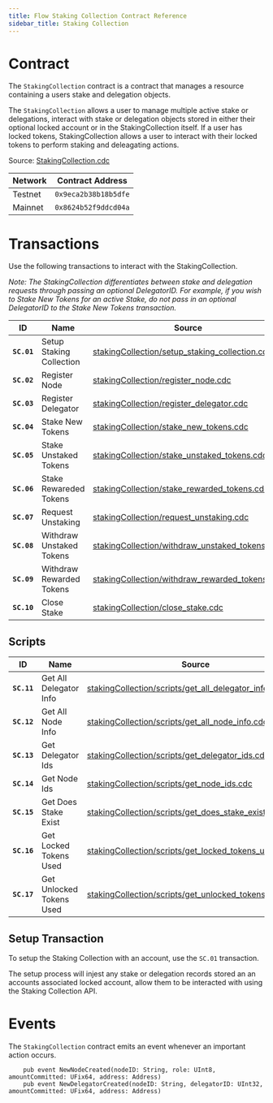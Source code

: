 ```yaml
---
title: Flow Staking Collection Contract Reference
sidebar_title: Staking Collection
---
```


# Contract

The `StakingCollection` contract is a contract that manages a resource containing a users stake and delegation objects.

The `StakingCollection` allows a user to manage multiple active stake or delegations, interact with stake or delegation objects
stored in either their optional locked account or in the StakingCollection itself. If a user has locked tokens, StakingCollection
allows a user to interact with their locked tokens to perform staking and deleagating actions.

Source: [StakingCollection.cdc](https://github.com/onflow/flow-core-contracts/blob/master/contracts/StakingCollection.cdc)

| Network | Contract Address     |
|---------|----------------------|
| Testnet | `0x9eca2b38b18b5dfe` | TODO: UPDATE TO ACTUAL ADDRESS
| Mainnet | `0x8624b52f9ddcd04a` | TODO: UPDATE TO ACTUAL ADDRESS

# Transactions

Use the following transactions to interact with the StakingCollection.

_Note: The StakingCollection differentiates between stake and delegation requests through
passing an optional DelegatorID. For example, if you wish to Stake New Tokens for an active Stake,
do not pass in an optional DelegatorID to the Stake New Tokens transaction._

| ID        | Name                                   | Source |
|-----------|----------------------------------------|--------|
|**`SC.01`**| Setup Staking Collection               | [stakingCollection/setup_staking_collection.cdc](https://github.com/onflow/flow-core-contracts/blob/master/transactions/stakingCollection/setup_staking_collection.cdc) |
|**`SC.02`**| Register Node                          | [stakingCollection/register_node.cdc](https://github.com/onflow/flow-core-contracts/blob/master/transactions/stakingCollection/register_node.cdc) |
|**`SC.03`**| Register Delegator                     | [stakingCollection/register_delegator.cdc](https://github.com/onflow/flow-core-contracts/blob/master/transactions/stakingCollection/register_delegator.cdc) |
|**`SC.04`**| Stake New Tokens                       | [stakingCollection/stake_new_tokens.cdc](https://github.com/onflow/flow-core-contracts/blob/master/transactions/stakingCollection/stake_new_tokens.cdc) |
|**`SC.05`**| Stake Unstaked Tokens                  | [stakingCollection/stake_unstaked_tokens.cdc](https://github.com/onflow/flow-core-contracts/blob/master/transactions/stakingCollection/stake_unstaked_tokens.cdc) |
|**`SC.06`**| Stake Rewareded Tokens                 | [stakingCollection/stake_rewarded_tokens.cdc](https://github.com/onflow/flow-core-contracts/blob/master/transactions/stakingCollection/stake_rewarded_tokens.cdc) |
|**`SC.07`**| Request Unstaking                      | [stakingCollection/request_unstaking.cdc](https://github.com/onflow/flow-core-contracts/blob/master/transactions/stakingCollection/request_unstaking.cdc) |
|**`SC.08`**| Withdraw Unstaked Tokens               | [stakingCollection/withdraw_unstaked_tokens.cdc](https://github.com/onflow/flow-core-contracts/blob/master/transactions/stakingCollection/withdraw_unstaked_tokens.cdc) |
|**`SC.09`**| Withdraw Rewarded Tokens               | [stakingCollection/withdraw_rewarded_tokens.cdc](https://github.com/onflow/flow-core-contracts/blob/master/transactions/stakingCollection/withdraw_rewarded_tokens.cdc) |
|**`SC.10`**| Close Stake                            | [stakingCollection/close_stake.cdc](https://github.com/onflow/flow-core-contracts/blob/master/transactions/stakingCollection/close_stake.cdc) |

## Scripts

| ID        | Name                                   | Source |
|-----------|----------------------------------------|--------|
|**`SC.11`**| Get All Delegator Info                 | [stakingCollection/scripts/get_all_delegator_info.cdc](https://github.com/onflow/flow-core-contracts/blob/master/transactions/stakingCollection/scripts/get_all_delegator_info.cdc) |
|**`SC.12`**| Get All Node Info                      | [stakingCollection/scripts/get_all_node_info.cdc](https://github.com/onflow/flow-core-contracts/blob/master/transactions/stakingCollection/scripts/get_all_node_info.cdc) |
|**`SC.13`**| Get Delegator Ids                      | [stakingCollection/scripts/get_delegator_ids.cdc](https://github.com/onflow/flow-core-contracts/blob/master/transactions/stakingCollection/scripts/get_delegator_ids.cdc) |
|**`SC.14`**| Get Node Ids                           | [stakingCollection/scripts/get_node_ids.cdc](https://github.com/onflow/flow-core-contracts/blob/master/transactions/stakingCollection/scripts/get_node_ids.cdc) |
|**`SC.15`**| Get Does Stake Exist                   | [stakingCollection/scripts/get_does_stake_exist.cdc](https://github.com/onflow/flow-core-contracts/blob/master/transactions/stakingCollection/scripts/get_does_stake_exist.cdc) |
|**`SC.16`**| Get Locked Tokens Used                 | [stakingCollection/scripts/get_locked_tokens_used.cdc](https://github.com/onflow/flow-core-contracts/blob/master/transactions/stakingCollection/scripts/get_locked_tokens_used.cdc) |
|**`SC.17`**| Get Unlocked Tokens Used               | [stakingCollection/scripts/get_unlocked_tokens_used.cdc](https://github.com/onflow/flow-core-contracts/blob/master/transactions/stakingCollection/scripts/get_unlocked_tokens_used.cdc) |


## Setup Transaction

To setup the Staking Collection with an account, use the `SC.01` transaction.

The setup process will injest any stake or delegation records stored an an accounts associated locked account, allow them
to be interacted with using the Staking Collection API.

# Events

The `StakingCollection` contract emits an event whenever an important action occurs.

```cadence
    pub event NewNodeCreated(nodeID: String, role: UInt8, amountCommitted: UFix64, address: Address)
    pub event NewDelegatorCreated(nodeID: String, delegatorID: UInt32, amountCommitted: UFix64, address: Address)
```
